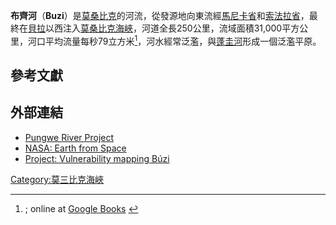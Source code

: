 '''布齊河'''（'''Buzi'''）是[[莫桑比克|莫桑比克]]的河流，從發源地向東流經[[馬尼卡省|馬尼卡省]]和[[索法拉省|索法拉省]]，最終在[[貝拉|貝拉]]以西注入[[莫桑比克海峽|莫桑比克海峽]]，河道全長250公里，流域面積31,000平方公里，河口平均流量每秒79立方米<ref>{{cite book |last= Nakayama |first= Mikiyasu |title= International Waters in Southern Africa |year= 2003 |publisher= United Nations University Press |isbn= 9280810774 |pages= p. 9}}; online at [http://books.google.com/books?id=Ittv1oAJ37sC Google Books] {{Wayback|url=http://books.google.com/books?id=Ittv1oAJ37sC |date=20121114081644 }}</ref>，河水經常泛濫，與[[蓬圭河|蓬圭河]]形成一個泛濫平原。

==參考文獻==
{{reflist}}

==外部連結==
* [https://web.archive.org/web/20070928141547/http://www.pungweriver.net/Eng/main/index.htm Pungwe River Project]
* [https://web.archive.org/web/20061009082830/http://eol.jsc.nasa.gov/sseop/EFS/photoinfo.pl?PHOTO=STS61C-37-42 NASA: Earth from Space]
* [http://projects.stefankienberger.at/vulmoz/ Project: Vulnerability mapping Búzi] {{Wayback|url=http://projects.stefankienberger.at/vulmoz/ |date=20090523111544 }}

{{Mozambique-stub}}
{{coord|19|52|S|34|46|E|display=title}}

{{莫三比克河流}}
{{DEFAULTSORT:Buzi}}
[[Category:莫三比克海峽|Category:莫三比克海峽]]